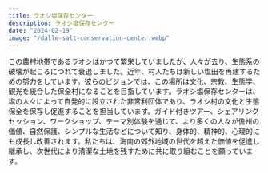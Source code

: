 ```yaml
---
title: ラオシ塩保存センター
description: ラオシ塩保存センター
date: "2024-02-19"
image: "/dalle-salt-conservation-center.webp"
---
```


この農村地帯であるラオシはかつて繁栄していましたが、人々が去り、生態系の破壊が起こるにつれて衰退しました。近年、村人たちは新しい塩田を再建するための努力をしています。彼らのビジョンでは、この場所は文化、宗教、生態学、観光を統合した保全村になることを目指しています。ラオシ塩保存センターは、塩の人々によって自発的に設立された非営利団体であり、ラオシ村の文化と生態保全を保存し促進することを担当しています。ガイド付きツアー、シェアリングセッション、ワークショップ、テーマ別体験を通じて、より多くの人々が儋州の価値、自然保護、シンプルな生活などについて知り、身体的、精神的、心理的にも成長し改善されます。私たちは、海南の郊外地域の世代を超えた価値を促進し継承し、次世代により清潔な土地を残すために共に取り組むことを願っています。
